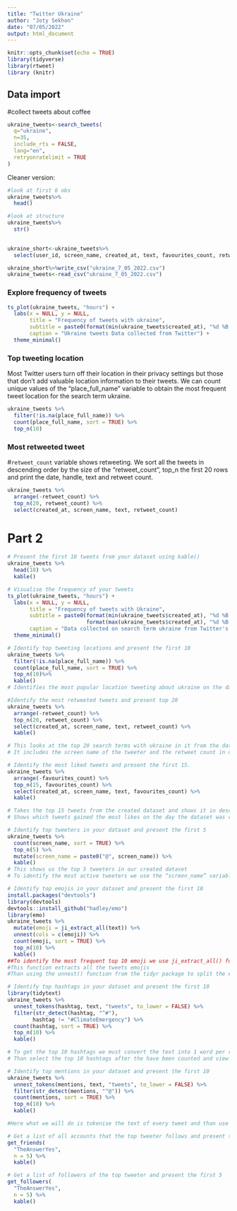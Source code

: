 ```yaml
---
title: "Twitter Ukraine"
author: "Joty Sekhon"
date: "07/05/2022"
output: html_document
---
```


```r
knitr::opts_chunk$set(echo = TRUE)
library(tidyverse)
library(rtweet)
library (knitr)

```

## Data import

#collect tweets about coffee

```r

ukraine_tweets<-search_tweets(
  q="ukraine",
  n=35,
  include_rts = FALSE,
  lang="en",
  retryonratelimit = TRUE
)

```

Cleaner version:

```r
#look at first 6 obs
ukraine_tweets%>%
  head()

#look at structure
ukraine_tweets%>%
  str()

  
ukraine_short<-ukraine_tweets%>%
  select(user_id, screen_name, created_at, text, favourites_count, retweet_count)

ukraine_short%>%write_csv("ukraine_7_05_2022.csv")
ukraine_tweets<-read_csv("ukraine_7_05_2022.csv")

```

### Explore frequency of tweets


```r
ts_plot(ukraine_tweets, "hours") +
  labs(x = NULL, y = NULL,
       title = "Frequency of tweets with ukraine",
       subtitle = paste0(format(min(ukraine_tweets$created_at), "%d %B %Y"), " to ", format(max(ukraine_tweets$created_at),"%d %B %Y")),
       caption = "Ukraine tweets Data collected from Twitter") +
  theme_minimal()
```

### Top tweeting location
Most Twitter users turn off their location in their privacy settings but those that don’t add valuable location information to their tweets. We can count unique values of the “place_full_name” variable to obtain the most frequent tweet location for the search term ukraine.


```r
ukraine_tweets %>% 
  filter(!is.na(place_full_name)) %>% 
  count(place_full_name, sort = TRUE) %>% 
  top_n(10)
```


### Most retweeted tweet

#`retweet_count` variable shows retweeting. We sort all the tweets in descending order by the size of the “retweet_count”, top_n the first 20 rows and print the date, handle, text and retweet count.

```r
ukraine_tweets %>% 
  arrange(-retweet_count) %>%
  top_n(20, retweet_count) %>% 
  select(created_at, screen_name, text, retweet_count)
```

# Part 2

``` r
# Present the first 10 tweets from your dataset using kable()
ukraine_tweets %>%
  head(10) %>%
  kable()
```

```r
# Visualise the frequency of your tweets 
ts_plot(ukraine_tweets, "hours") +
  labs(x = NULL, y = NULL,
       title = "Frequency of tweets with Ukraine",
       subtitle = paste0(format(min(ukraine_tweets$created_at), "%d %B %Y"), "to",
                         format(max(ukraine_tweets$created_at), "%d %B %Y")),
       caption = "Data collected on search term ukraine from Twitter's REST API via rtweet") +
  theme_minimal()
```

``` r
# Identify top tweeting locations and present the first 10
ukraine_tweets %>% 
  filter(!is.na(place_full_name)) %>% 
  count(place_full_name, sort = TRUE) %>% 
  top_n(10)%>%
  kable()
# Identifies the most popular location tweeting about ukraine on the date the dataset was created.
```

``` r
#Identify the most retweeted tweets and present top 20
ukraine_tweets %>% 
  arrange(-retweet_count) %>%
  top_n(20, retweet_count) %>% 
  select(created_at, screen_name, text, retweet_count) %>%
  kable()

# This looks at the top 20 search terms with ukraine in it from the date the search was commenced on 06-05-2022.
# It includes the screen name of the tweeter and the retweet count in descending order and the twitter text the user posted.
```

``` r
# Identify the most liked tweets and present the first 15.
ukraine_tweets %>% 
  arrange(-favourites_count) %>%
  top_n(15, favourites_count) %>% 
  select(created_at, screen_name, text, favourites_count) %>%
  kable()

# Takes the top 15 tweets from the created dataset and shows it in descending order.
# Shows which tweets gained the most likes on the day the dataset was created 06/05/2022.
```

``` r
# Identify top tweeters in your dataset and present the first 5
ukraine_tweets %>% 
  count(screen_name, sort = TRUE) %>%
  top_n(5) %>%
  mutate(screen_name = paste0("@", screen_name)) %>%
  kable()
# This shows us the top 5 tweeters in our created dataset
# To identify the most active tweeters we use the “screen_name” variable to tot up the number of tweets by Twitter handle. Than can then add back the @ symbol using the paste0() function.
```

``` r
# Identify top emojis in your dataset and present the first 10
install.packages("devtools")
library(devtools)
devtools::install_github("hadley/emo")
library(emo)
ukraine_tweets %>%
  mutate(emoji = ji_extract_all(text)) %>%
  unnest(cols = c(emoji)) %>%
  count(emoji, sort = TRUE) %>%
  top_n(10) %>%
  kable()
##To identify the most frequent top 10 emoji we use ji_extract_all() function from the emo package
#This function extracts all the tweets emojis
#Than using the unnest() function from the tidyr package to split the emojis from its package and sort in desc order
```

```r
# Identify top hashtags in your dataset and present the first 10
library(tidytext)
ukraine_tweets %>% 
  unnest_tokens(hashtag, text, "tweets", to_lower = FALSE) %>%
  filter(str_detect(hashtag, "^#"),
        hashtag != "#ClimateEmergency") %>%
  count(hashtag, sort = TRUE) %>%
  top_n(10) %>%
  kable()

# To get the top 10 hashtags we must convert the text into 1 word per row using the unnest_tokens() to format
# Than select the top 10 hashtags after the have been counted and view them in descending order
```

```r
# Identify top mentions in your dataset and present the first 10
ukraine_tweets %>% 
  unnest_tokens(mentions, text, "tweets", to_lower = FALSE) %>%
  filter(str_detect(mentions, "^@")) %>%  
  count(mentions, sort = TRUE) %>%
  top_n(10) %>%
  kable()

#Here what we will do is tokenise the text of every tweet and than use the function `str_detect()` from the package `tidyverse` to filter out words that start with an @ .
```

``` r
# Get a list of all accounts that the top tweeter follows and present the first 5
get_friends(
  "TheAnswerYes",
  n = 5) %>%
  kable()
```


``` r
# Get a list of followers of the top tweeter and present the first 5 
get_followers(
  "TheAnswerYes",
  n = 5) %>%
  kable()
```


